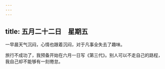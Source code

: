 ```yaml
---
---
---
```

title: 五月二十二日　星期五
---




一早晨天气沉闷，心情也跟着沉闷，对于凡事全失去了趣味。

旅行不成功了，我预备开始在六月一日写《第三代》。别人可以不走自己的路程，我自己却不能够有一刻倦怠。